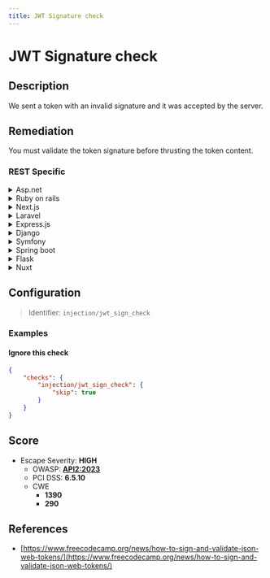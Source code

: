 ```yaml
---
title: JWT Signature check
---
```


# JWT Signature check

## Description

We sent a token with an invalid signature and it was accepted by the server.


## Remediation

You must validate the token signature before thrusting the token content.



### REST Specific

<details>
    <summary>Asp.net</summary>

Ensure that the JWT token signature is validated against a strong secret key or public key. Use middleware to enforce signature checks on every request.

</details>

<details>
    <summary>Ruby on rails</summary>

Use a library like 'jwt' to decode and verify the JWT signature. Ensure that the secret key is not hardcoded and is securely managed.

</details>

<details>
    <summary>Next.js</summary>

Implement signature verification in your API routes or use a middleware that checks the JWT signature before processing the request.

</details>

<details>
    <summary>Laravel</summary>

Use Laravel's built-in JWT authentication guard to validate the token signature. Configure it properly in the auth.php config file.

</details>

<details>
    <summary>Express.js</summary>

Use a JWT middleware like 'express-jwt' to validate the token signature on each request. Configure it with the correct secret or key.

</details>

<details>
    <summary>Django</summary>

Use Django's authentication system to verify JWT tokens. A package like 'djangorestframework-jwt' can be used for this purpose.

</details>

<details>
    <summary>Symfony</summary>

Use the 'lexik/jwt-authentication-bundle' to handle JWT tokens. Ensure the signature is verified with each request.

</details>

<details>
    <summary>Spring boot</summary>

Use Spring Security with a JWT library to enforce signature validation. Configure it to use the correct signing key.

</details>

<details>
    <summary>Flask</summary>

Use Flask-JWT-Extended to handle JWT operations. Ensure that the token signature is validated on each protected endpoint.

</details>

<details>
    <summary>Nuxt</summary>

Validate the JWT in your Nuxt application by using a middleware that checks the token signature before rendering the page or API call.

</details>

## Configuration

> Identifier: `injection/jwt_sign_check`



### Examples



#### Ignore this check

```json
{
    "checks": {
        "injection/jwt_sign_check": {
            "skip": true
        }
    }
}
```




## Score

- Escape Severity: **<span className="high-severity">HIGH</span>**
  - OWASP: **[API2:2023](https://github.com/OWASP/API-Security/blob/master/editions/2023/en/0xa2-broken-authentication.md)**
  - PCI DSS: **6.5.10**
  - CWE
    - **1390**
    - **290**
  
  
  






## References

- [https://www.freecodecamp.org/news/how-to-sign-and-validate-json-web-tokens/](https://www.freecodecamp.org/news/how-to-sign-and-validate-json-web-tokens/)
  